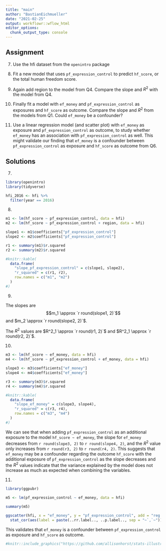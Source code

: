 ```yaml
---
title: "main"
author: "BastianEichmueller"
date: "2021-02-25"
output: workflowr::wflow_html
editor_options:
  chunk_output_type: console
---
```


## Assignment
7. Use the hfi dataset from the `openintro` package
8. Fit a new model that uses  `pf_expression_control` to predict `hf_score`, or the total human freedom score.
9. Again add region to the model from Q4. Compare the slope and $R^2$ with the model from Q4.

10. Finally fit a model with `ef_money` and `pf_expression_control` as exposures and `hf_score` as outcome.  Compare the slope and $R^2$ from the models from Q1. Could `ef_money` be a confounder? 

11. Use a linear regression model (and scatter plot) with  `ef_money` as exposure and `pf_expression_control` as outcome, to study whether `ef_money` has an association with `pf_expression_control` as well. This might validate our finding that `ef_money` is a confounder between  `pf_expression_control` as exposure and 
`hf_score` as outcome from Q6.

## Solutions
7.
```r
library(openintro)
library(tidyverse)

hfi_2016 <- hfi %>%
  filter(year == 2016)
```

8.
```r
m1 <- lm(hf_score ~ pf_expression_control, data = hfi)
m2 <- lm(hf_score ~ pf_expression_control + region, data = hfi)

slope1 <- m1$coefficients["pf_expression_control"]
slope2 <- m2$coefficients["pf_expression_control"]

r1 <- summary(m1)$r.squared
r2 <- summary(m2)$r.squared

#knitr::kable(
  data.frame(
    "slope_pf_expression_control" = c(slope1, slope2),
    "r_squared" = c(r1, r2),
    row.names = c("m1", "m2")
  )
#)
```
9.

The slopes are $$m_1 \approx `r round(slope1, 2)`$$ and $m_2 \approx `r round(slope2, 2)`$.

The $R^2$ values are $R^2_1 \approx `r round(r1, 2)`$ and $R^2_1 \approx `r round(r2, 2)`$.

10.

```r
m3 <- lm(hf_score ~ ef_money, data = hfi)
m4 <- lm(hf_score ~ pf_expression_control + ef_money, data = hfi)

slope3 <- m3$coefficients["ef_money"]
slope4 <- m4$coefficients["ef_money"]

r3 <- summary(m3)$r.squared
r4 <- summary(m4)$r.squared

#knitr::kable(
  data.frame(
    "slope_ef_money" = c(slope3, slope4),
    "r_squared" = c(r3, r4),
    row.names = c("m3", "m4")
  )
#)
```

We can see that when adding `pf_expression_control` as an additional exposure to the model `hf_score ~ ef_money`, the slope for `ef_money` decreases from `r round(slope3, 2)` to `r round(slope4, 2)`, and the $R^2$ value only increases from `r round(r3, 2)` to `r round(r4, 2)`. This suggests that `ef_money` may be a confounder regarding the outcome `hf_score` with the additional exposure of `pf_expression_control` as the slope decreases and the $R^2$ values indicate that the variance explained by the model does not increase as much as expected when combining the variables.

11.
```r
library(ggpubr)

m5 <- lm(pf_expression_control ~ ef_money, data = hfi)

summary(m5)

ggscatter(hfi, x = "ef_money", y = "pf_expression_control", add = "reg.line") +
  stat_cor(aes(label = paste(..rr.label.., ..p.label.., sep = "~`,`~")))
```

This validates that `ef_money` is a confounder between `pf_expression_control` as exposure and 
`hf_score` as outcome.

```r
#knitr::include_graphics("https://github.com/allisonhorst/stats-illustrations/blob/master/rstats-artwork/code_hero.jpg?raw=true", dpi = 100)
```
